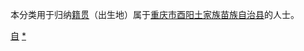{{Catnav|頁面分類|各種主題的頁面分類|依中国各省来作的分类|各地中国人|重庆人}}
{{Catnav|頁面分類|人物|各國人物|中国人|各地中国人|重庆人}}

本分类用于归纳[[籍贯|籍贯]]（出生地）属于[[重庆市|重庆市]][[酉阳土家族苗族自治县|酉阳土家族苗族自治县]]的人士。

[[Category:重庆人|自]]
[[Category:酉阳土家族苗族自治县|*]]